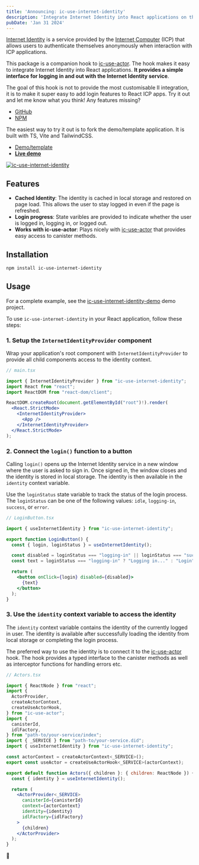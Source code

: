 ```yaml
---
title: 'Announcing: ic-use-internet-identity'
description: 'Integrate Internet Identity into React applications on the Internet Computer (ICP) platform.'
pubDate: 'Jan 31 2024'
---
```



[Internet Identity](https://internetcomputer.org/how-it-works/web-authentication-identity) is a service provided by the [Internet Computer](https://internetcomputer.org/) (ICP) that allows users to authenticate themselves anonymously when interaction with ICP applications.

This package is a companion hook to [ic-use-actor](https://kristoferlund.se/blog/240116-ic-use-actor). The hook makes it easy to integrate Internet Identity into React applications. **It provides a simple interface for logging in and out with the Internet Identity service**.

The goal of this hook is not to provide the most customisable II integration, it is to make it super easy to add login features to React ICP apps. Try it out and let me know what you think! Any features missing? 

- [GitHub](https://github.com/kristoferlund/ic-use-internet-identity) 
- [NPM](https://www.npmjs.com/package/ic-use-internet-identity) 

The easiest way to try it out is to fork the demo/template application. It is built with TS, Vite and TailwindCSS.

- [Demo/template](https://github.com/kristoferlund/ic-use-internet-identity-demo)
- [**Live demo**](https://x2jdf-giaaa-aaaal-qc66a-cai.icp0.io/) 

[![ic-use-internet-identity](/240131-screendump.png)](https://x2jdf-giaaa-aaaal-qc66a-cai.icp0.io/)

## Features

- **Cached Identity**: The identity is cached in local storage and restored on page load. This allows the user to stay logged in even if the page is refreshed.
- **Login progress**: State varibles are provided to indicate whether the user is logged in, logging in, or logged out.
- **Works with ic-use-actor**: Plays nicely with [ic-use-actor](https://www.npmjs.com/package/ic-use-actor) that provides easy access to canister methods.

## Installation

```bash
npm install ic-use-internet-identity
```

## Usage

<Alert type="tip">For a complete example, see the [ic-use-internet-identity-demo](https://github.com/kristoferlund/ic-use-internet-identity-demo) demo project.</Alert>

To use `ic-use-internet-identity` in your React application, follow these steps:

### 1. Setup the `InternetIdentityProvider` component

Wrap your application's root component with `InternetIdentityProvider` to provide all child components access to the identity context.

```jsx
// main.tsx

import { InternetIdentityProvider } from "ic-use-internet-identity";
import React from "react";
import ReactDOM from "react-dom/client";

ReactDOM.createRoot(document.getElementById("root")!).render(
  <React.StrictMode>
    <InternetIdentityProvider>
      <App />
    </InternetIdentityProvider>
  </React.StrictMode>
);
```

### 2. Connect the `login()` function to a button

Calling `login()` opens up the Internet Identity service in a new window where the user is asked to sign in. Once signed in, the window closes and the identity is stored in local storage. The identity is then available in the `identity` context variable.

Use the `loginStatus` state variable to track the status of the login process. The `loginStatus` can be one of the following values: `idle`, `logging-in`, `success`, or `error`.

```jsx
// LoginButton.tsx

import { useInternetIdentity } from "ic-use-internet-identity";

export function LoginButton() {
  const { login, loginStatus } = useInternetIdentity();

  const disabled = loginStatus === "logging-in" || loginStatus === "success";
  const text = loginStatus === "logging-in" ? "Logging in..." : "Login";

  return (
    <button onClick={login} disabled={disabled}>
      {text}
    </button>
  );
}
```

### 3. Use the `identity` context variable to access the identity

The `identity` context variable contains the identity of the currently logged in user. The identity is available after successfully loading the identity from local storage or completing the login process.

The preferred way to use the identity is to connect it to the [ic-use-actor](https://www.npmjs.com/kristoferlund/ic-use-actor) hook. The hook provides a typed interface to the canister methods as well as interceptor functions for handling errors etc.

```jsx
// Actors.tsx

import { ReactNode } from "react";
import {
  ActorProvider,
  createActorContext,
  createUseActorHook,
} from "ic-use-actor";
import {
  canisterId,
  idlFactory,
} from "path-to/your-service/index";
import { _SERVICE } from "path-to/your-service.did";
import { useInternetIdentity } from "ic-use-internet-identity";

const actorContext = createActorContext<_SERVICE>();
export const useActor = createUseActorHook<_SERVICE>(actorContext);

export default function Actors({ children }: { children: ReactNode }) {
  const { identity } = useInternetIdentity();

  return (
    <ActorProvider<_SERVICE>
      canisterId={canisterId}
      context={actorContext}
      identity={identity}
      idlFactory={idlFactory}
    >
      {children}
    </ActorProvider>
  );
}
```

🌱